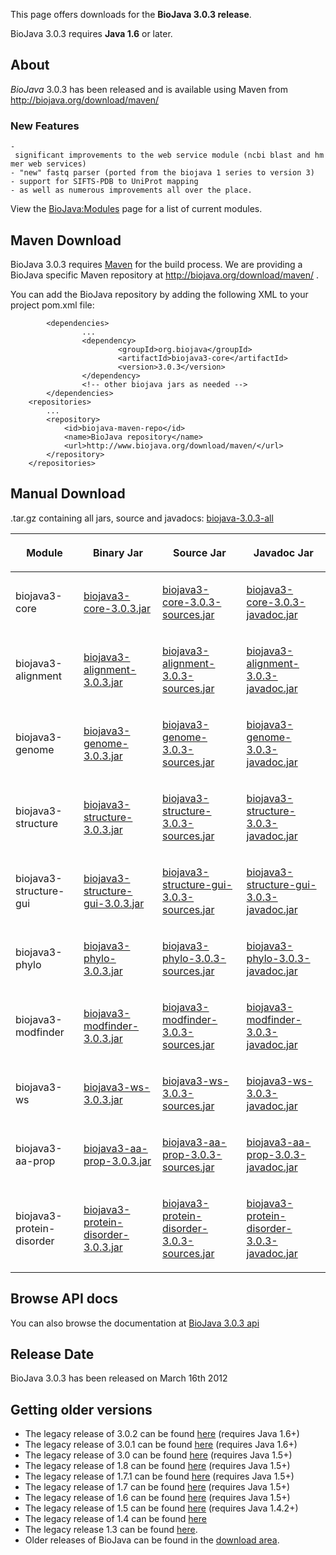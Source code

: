 This page offers downloads for the <b>BioJava 3.0.3 release</b>. 

BioJava 3.0.3 requires <b>Java 1.6</b> or later. 

== About ==
''BioJava'' 3.0.3 has been released and is available using Maven from
[http://biojava.org/download/maven/ http://biojava.org/download/maven/]

===New Features===
 - significant improvements to the web service module (ncbi blast and hmmer web services)
 - "new" fastq parser (ported from the biojava 1 series to version 3)
 - support for SIFTS-PDB to UniProt mapping 
 - as well as numerous improvements all over the place.

View the [[BioJava:Modules]] page for a list of current modules.

== Maven Download ==
BioJava 3.0.3 requires [http://maven.apache.org/ Maven] for the build process. We are providing a BioJava specific Maven repository at http://biojava.org/download/maven/ .

You can add the BioJava repository by adding the following XML to your project pom.xml file:
<pre>
        <dependencies>
                ...
                <dependency>
                        <groupId>org.biojava</groupId>
                        <artifactId>biojava3-core</artifactId>
                        <version>3.0.3</version>
                </dependency>
                <!-- other biojava jars as needed -->
        </dependencies>
	<repositories>
		...
		<repository>
			<id>biojava-maven-repo</id>
			<name>BioJava repository</name>
			<url>http://www.biojava.org/download/maven/</url>			
		</repository>
	</repositories>
</pre>

== Manual Download ==

.tar.gz containing all jars, source and javadocs: [http://biojava.org/download/bj3.0.3/biojava-3.0.3-all.tar.gz biojava-3.0.3-all]

{|
|+
! Module
! Binary Jar
! Source Jar
! Javadoc Jar
|-
| biojava3-core 
| [http://biojava.org/download/maven/org/biojava/biojava3-core/3.0.3/biojava3-core-3.0.3.jar biojava3-core-3.0.3.jar] 
| [http://biojava.org/download/maven/org/biojava/biojava3-core/3.0.3/biojava3-core-3.0.3-sources.jar biojava3-core-3.0.3-sources.jar] 
| [http://biojava.org/download/maven/org/biojava/biojava3-core/3.0.3/biojava3-core-3.0.3-javadoc.jar biojava3-core-3.0.3-javadoc.jar]
|-
| biojava3-alignment 
| [http://biojava.org/download/maven/org/biojava/biojava3-alignment/3.0.3/biojava3-alignment-3.0.3.jar biojava3-alignment-3.0.3.jar] 
| [http://biojava.org/download/maven/org/biojava/biojava3-alignment/3.0.3/biojava3-alignment-3.0.3-sources.jar biojava3-alignment-3.0.3-sources.jar] 
| [http://biojava.org/download/maven/org/biojava/biojava3-alignment/3.0.3/biojava3-alignment-3.0.3-javadoc.jar biojava3-alignment-3.0.3-javadoc.jar]
|-
| biojava3-genome 
| [http://biojava.org/download/maven/org/biojava/biojava3-genome/3.0.3/biojava3-genome-3.0.3.jar biojava3-genome-3.0.3.jar] 
| [http://biojava.org/download/maven/org/biojava/biojava3-genome/3.0.3/biojava3-genome-3.0.3-sources.jar biojava3-genome-3.0.3-sources.jar] 
| [http://biojava.org/download/maven/org/biojava/biojava3-genome/3.0.3/biojava3-genome-3.0.3-javadoc.jar biojava3-genome-3.0.3-javadoc.jar]
|-
| biojava3-structure 
| [http://biojava.org/download/maven/org/biojava/biojava3-structure/3.0.3/biojava3-structure-3.0.3.jar biojava3-structure-3.0.3.jar] 
| [http://biojava.org/download/maven/org/biojava/biojava3-structure/3.0.3/biojava3-structure-3.0.3-sources.jar biojava3-structure-3.0.3-sources.jar] 
| [http://biojava.org/download/maven/org/biojava/biojava3-structure/3.0.3/biojava3-structure-3.0.3-javadoc.jar biojava3-structure-3.0.3-javadoc.jar]
|-
| biojava3-structure-gui 
| [http://biojava.org/download/maven/org/biojava/biojava3-structure-gui/3.0.3/biojava3-structure-gui-3.0.3.jar biojava3-structure-gui-3.0.3.jar] 
| [http://biojava.org/download/maven/org/biojava/biojava3-structure-gui/3.0.3/biojava3-structure-gui-3.0.3-sources.jar biojava3-structure-gui-3.0.3-sources.jar] 
| [http://biojava.org/download/maven/org/biojava/biojava3-structure-gui/3.0.3/biojava3-structure-gui-3.0.3-javadoc.jar biojava3-structure-gui-3.0.3-javadoc.jar]
|-
| biojava3-phylo 
| [http://biojava.org/download/maven/org/biojava/biojava3-phylo/3.0.3/biojava3-phylo-3.0.3.jar biojava3-phylo-3.0.3.jar] 
| [http://biojava.org/download/maven/org/biojava/biojava3-phylo/3.0.3/biojava3-phylo-3.0.3-sources.jar biojava3-phylo-3.0.3-sources.jar] 
| [http://biojava.org/download/maven/org/biojava/biojava3-phylo/3.0.3/biojava3-phylo-3.0.3-javadoc.jar biojava3-phylo-3.0.3-javadoc.jar]
|-
| biojava3-modfinder 
| [http://biojava.org/download/maven/org/biojava/biojava3-modfinder/3.0.3/biojava3-modfinder-3.0.3.jar biojava3-modfinder-3.0.3.jar] 
| [http://biojava.org/download/maven/org/biojava/biojava3-modfinder/3.0.3/biojava3-modfinder-3.0.3-sources.jar biojava3-modfinder-3.0.3-sources.jar] 
| [http://biojava.org/download/maven/org/biojava/biojava3-modfinder/3.0.3/biojava3-modfinder-3.0.3-javadoc.jar biojava3-modfinder-3.0.3-javadoc.jar]
|-
| biojava3-ws 
| [http://biojava.org/download/maven/org/biojava/biojava3-ws/3.0.3/biojava3-ws-3.0.3.jar biojava3-ws-3.0.3.jar] 
| [http://biojava.org/download/maven/org/biojava/biojava3-ws/3.0.3/biojava3-ws-3.0.3-sources.jar biojava3-ws-3.0.3-sources.jar] 
| [http://biojava.org/download/maven/org/biojava/biojava3-ws/3.0.3/biojava3-ws-3.0.3-javadoc.jar biojava3-ws-3.0.3-javadoc.jar]
|-
| biojava3-aa-prop 
| [http://biojava.org/download/maven/org/biojava/biojava3-aa-prop/3.0.3/biojava3-aa-prop-3.0.3.jar biojava3-aa-prop-3.0.3.jar] 
| [http://biojava.org/download/maven/org/biojava/biojava3-aa-prop/3.0.3/biojava3-aa-prop3.0.3-sources.jar biojava3-aa-prop-3.0.3-sources.jar] 
| [http://biojava.org/download/maven/org/biojava/biojava3-aa-prop/3.0.3/biojava3-aa-prop-3.0.3-javadoc.jar biojava3-aa-prop-3.0.3-javadoc.jar]
|-
| biojava3-protein-disorder 
| [http://biojava.org/download/maven/org/biojava/biojava3-protein-disorder/3.0.3/biojava3-protein-disorder-3.0.3.jar biojava3-protein-disorder-3.0.3.jar] 
| [http://biojava.org/download/maven/org/biojava/biojava3-protein-disorder/3.0.3/biojava3-protein-disorder-3.0.3-sources.jar biojava3-protein-disorder-3.0.3-sources.jar] 
| [http://biojava.org/download/maven/org/biojava/biojava3-protein-disorder/3.0.3/biojava3-protein-disorder-3.0.3-javadoc.jar biojava3-protein-disorder-3.0.3-javadoc.jar]

|}

== Browse API docs ==
You can also browse the documentation at [http://www.biojava.org/docs/api3.0.3/ BioJava 3.0.3 api]

==Release Date==
BioJava 3.0.3 has been released on March 16th 2012

== Getting older versions ==

* The legacy release of 3.0.2 can be found [[BioJava:Download 3.0.2|here]] (requires Java 1.6+)
* The legacy release of 3.0.1 can be found [[BioJava:Download 3.0.1|here]] (requires Java 1.6+)
* The legacy release of 3.0 can be found [[BioJava:Download 3.0|here]] (requires Java 1.5+)
* The legacy release of 1.8 can be found [[BioJava:Download 1.8|here]] (requires Java 1.5+)
* The legacy release of 1.7.1 can be found [[BioJava:Download 1.7.1|here]] (requires Java 1.5+)
* The legacy release of 1.7 can be found [[BioJava:Download 1.7|here]] (requires Java 1.5+)
* The legacy release of 1.6 can be found [[BioJava:Download 1.6|here]] (requires Java 1.5+)
* The legacy release of 1.5 can be found [[BioJava:Download 1.5|here]] (requires Java 1.4.2+)
* The legacy release of 1.4 can be found [[BioJava:Download 1.4|here]]
* The legacy release 1.3 can be found [[BioJava:Download 1.3|here]].
* Older releases of BioJava can be found in the [http://www.biojava.org/download/ download area].